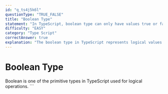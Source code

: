 ```yaml
---
id: "q_ts4j5k6l"
questionType: "TRUE_FALSE"
title: "Boolean Type"
statement: "In TypeScript, boolean type can only have values true or false."
difficulty: "EASY"
category: "Type Script"
correctAnswer: true
explanation: "The boolean type in TypeScript represents logical values: true and false."
---
```


# Boolean Type

Boolean is one of the primitive types in TypeScript used for logical operations.
\`\`\`
